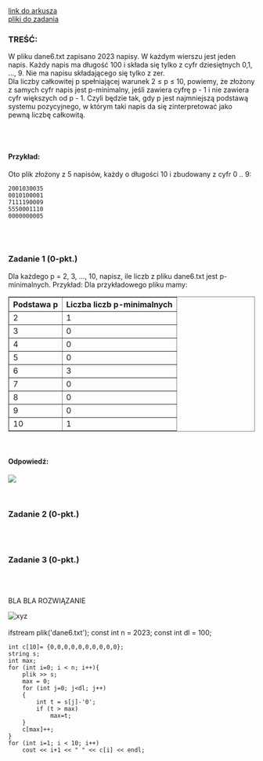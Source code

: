 
<div className="box_link"><a className="link" target="_blank" href="https://cke.gov.pl/images/_EGZAMIN_MATURALNY_OD_2023/Informatory/Informator_EM2023_informatyka.pdf">link do arkusza</a>
<br/>
<a className="link" href="http://cke.gov.pl/images/_EGZAMIN_MATURALNY_OD_2023/Informatory/Informator_EM2023_informatyka_pliki.zip" >pliki do zadania</a>
<br/>
</div>

### TREŚĆ:
W pliku dane6.txt zapisano 2023 napisy. W każdym wierszu jest jeden napis. Każdy napis
ma długość 100 i składa się tylko z cyfr dziesiętnych 0,1, …, 9. Nie ma napisu składającego
się tylko z zer.<br/>
Dla liczby całkowitej p spełniającej warunek 2 ≤ p ≤ 10, powiemy, że złożony z samych cyfr
napis jest p-minimalny, jeśli zawiera cyfrę p - 1 i nie zawiera cyfr większych od p - 1. Czyli
będzie tak, gdy p jest najmniejszą podstawą systemu pozycyjnego, w którym taki napis da się
zinterpretować jako pewną liczbę całkowitą.

<br/><br/>

#### Przykład:
Oto plik złożony z 5 napisów, każdy o długości 10 i zbudowany z cyfr 0 .. 9:
```
2001030035
0010100001
7111190009
5550001110
0000000005
```

<br/><br/>

### Zadanie 1   (0-pkt.)

Dla każdego p = 2, 3, …, 10, napisz, ile liczb z pliku dane6.txt jest p-minimalnych.
Przykład:
Dla przykładowego pliku mamy:
<br/>
<table className="sql_table" border rulse="all" frame="box">
    <tr>
      <th>Podstawa p</th> 
      <th>Liczba liczb p-minimalnych</th>
    </tr>
    <tr>
      <td>2</td> 
      <td>1</td>
    </tr>
    <tr>
      <td>3</td> 
      <td>0</td>
    </tr>
    <tr>
      <td>4</td> 
      <td>0</td>
    </tr>
    <tr>
      <td>5</td> 
      <td>0</td>
    </tr>
    <tr>
      <td>6</td> 
      <td>3</td>
    </tr>
    <tr>
      <td>7</td> 
      <td>0</td>
    </tr>    
    <tr>
      <td>8</td> 
      <td>0</td>
    </tr>    
    <tr>
      <td>9</td> 
      <td>0</td>
    </tr>
    <tr>
      <td>10</td> 
      <td>1</td>
    </tr>
</table>
<br/>

#### Odpowiedź:
![](https://i.imgur.com/Jegx5TV.png)

<br/>

### Zadanie 2   (0-pkt.)


<br/><br/>

### Zadanie 3   (0-pkt.)


<br/><br/>

<Dropdown title="PRZYKŁADOWE ROZWIĄZANIE">
    <p className={`dropdown_text`}>
        BLA BLA ROZWIĄZANIE
    </p>
</Dropdown>

<Dropdown title="PRZYKŁADOWE ROZWIĄZANIE W C++">
<img src={new URL('https://i.imgur.com/Lc1KQKk.png', import.meta.url)} alt="xyz" className={`big_img`} />
<br/><br/>
    ifstream plik('dane6.txt');
    const int n = 2023;
    const int dl = 100;

    int c[10]= {0,0,0,0,0,0,0,0,0,0};
    string s;
    int max;
    for (int i=0; i < n; i++){
        plik >> s;
        max = 0;
        for (int j=0; j<dl; j++)
        {
            int t = s[j]-'0';
            if (t > max)
                max=t;
        }
        c[max]++;
    }
    for (int i=1; i < 10; i++)
        cout << i+1 << " " << c[i] << endl; 
</Dropdown>

